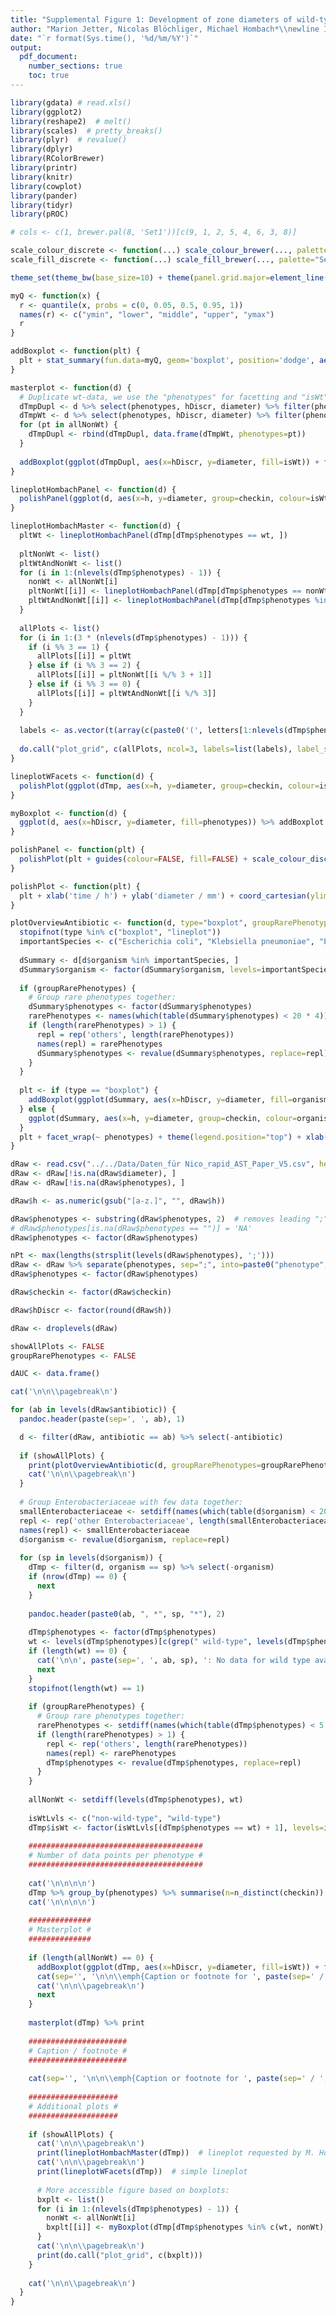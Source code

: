 ```yaml
---
title: "Supplemental Figure 1: Development of zone diameters of wild-type and non-wild-type populations over time"
author: "Marion Jetter, Nicolas Blöchliger, Michael Hombach*\\newline Institute of Medical Microbiology, University of Zurich, Gloriastrasse 30/32, 8006 Zürich, Switzerland"
date: "`r format(Sys.time(), '%d/%m/%Y')`"
output:
  pdf_document:
    number_sections: true
    toc: true
---
```



```r
library(gdata) # read.xls()
library(ggplot2)
library(reshape2)  # melt()
library(scales)  # pretty_breaks()
library(plyr)  # revalue()
library(dplyr)
library(RColorBrewer)
library(printr)
library(knitr)
library(cowplot)
library(pander)
library(tidyr)
library(pROC)

# cols <- c(1, brewer.pal(8, 'Set1'))[c(9, 1, 2, 5, 4, 6, 3, 8)]

scale_colour_discrete <- function(...) scale_colour_brewer(..., palette="Set1")
scale_fill_discrete <- function(...) scale_fill_brewer(..., palette="Set1")

theme_set(theme_bw(base_size=10) + theme(panel.grid.major=element_line(size=0.25), panel.grid.minor=element_blank(), plot.title=element_text(size=10, face="bold")))
```



```r
myQ <- function(x) {
  r <- quantile(x, probs = c(0, 0.05, 0.5, 0.95, 1))
  names(r) <- c("ymin", "lower", "middle", "upper", "ymax")
  r
}

addBoxplot <- function(plt) {
  plt + stat_summary(fun.data=myQ, geom='boxplot', position='dodge', aes(width=0.5))
}

masterplot <- function(d) {
  # Duplicate wt-data, we use the "phenotypes" for facetting and "isWt" for filling:
  dTmpDupl <- d %>% select(phenotypes, hDiscr, diameter) %>% filter(phenotypes != wt) %>% mutate(isWt="non-wild-type")
  dTmpWt <- d %>% select(phenotypes, hDiscr, diameter) %>% filter(phenotypes == wt) %>% select(-phenotypes) %>% mutate(isWt="wild-type")
  for (pt in allNonWt) {
    dTmpDupl <- rbind(dTmpDupl, data.frame(dTmpWt, phenotypes=pt))
  }
  
  addBoxplot(ggplot(dTmpDupl, aes(x=hDiscr, y=diameter, fill=isWt)) + facet_wrap(~ phenotypes) + scale_fill_discrete("", drop=FALSE)) %>% polishPlot
}

lineplotHombachPanel <- function(d) {
  polishPanel(ggplot(d, aes(x=h, y=diameter, group=checkin, colour=isWt)) + geom_point() + geom_line() + scale_x_continuous(breaks=c(6, 8, 12, 18), minor=NULL))
}

lineplotHombachMaster <- function(d) {
  pltWt <- lineplotHombachPanel(dTmp[dTmp$phenotypes == wt, ])
  
  pltNonWt <- list()
  pltWtAndNonWt <- list()
  for (i in 1:(nlevels(dTmp$phenotypes) - 1)) {
    nonWt <- allNonWt[i]
    pltNonWt[[i]] <- lineplotHombachPanel(dTmp[dTmp$phenotypes == nonWt, ])
    pltWtAndNonWt[[i]] <- lineplotHombachPanel(dTmp[dTmp$phenotypes %in% c(wt, nonWt), ])
  }
  
  allPlots <- list()
  for (i in 1:(3 * (nlevels(dTmp$phenotypes) - 1))) {
    if (i %% 3 == 1) {
      allPlots[[i]] = pltWt
    } else if (i %% 3 == 2) {
      allPlots[[i]] = pltNonWt[[i %/% 3 + 1]]
    } else if (i %% 3 == 0) {
      allPlots[[i]] = pltWtAndNonWt[[i %/% 3]]
    }
  }
  
  labels <- as.vector(t(array(c(paste0('(', letters[1:nlevels(dTmp$phenotypes)], ') ', c(allNonWt, 'all phenotypes combined')), rep('', 2 * nlevels(dTmp$phenotypes))), c(nlevels(dTmp$phenotypes), 3))))
  
  do.call("plot_grid", c(allPlots, ncol=3, labels=list(labels), label_size=6, hjust=0, vjust=0.8))
}

lineplotWFacets <- function(d) {
  polishPlot(ggplot(dTmp, aes(x=h, y=diameter, group=checkin, colour=isWt)) + geom_line() + geom_point() + facet_wrap(~ phenotypes) + scale_x_continuous(breaks=c(6, 8, 12, 18), minor=NULL) + scale_colour_discrete(""))
}

myBoxplot <- function(d) {
  ggplot(d, aes(x=hDiscr, y=diameter, fill=phenotypes)) %>% addBoxplot %>% polishPanel
}

polishPanel <- function(plt) {
  polishPlot(plt + guides(colour=FALSE, fill=FALSE) + scale_colour_discrete(drop=FALSE))
}

polishPlot <- function(plt) {
  plt + xlab('time / h') + ylab('diameter / mm') + coord_cartesian(ylim=c(6, 40)) + theme(legend.position="top", strip.text.x=element_text(face='bold'))
}

plotOverviewAntibiotic <- function(d, type="boxplot", groupRarePhenotypes=FALSE) {
  stopifnot(type %in% c("boxplot", "lineplot"))
  importantSpecies <- c("Escherichia coli", "Klebsiella pneumoniae", "Enterobacter cloacae", "Staphylococcus epidermidis", "Staphylococcus aureus")
  
  dSummary <- d[d$organism %in% importantSpecies, ]
  dSummary$organism <- factor(dSummary$organism, levels=importantSpecies)
  
  if (groupRarePhenotypes) {
    # Group rare phenotypes together:
    dSummary$phenotypes <- factor(dSummary$phenotypes)
    rarePhenotypes <- names(which(table(dSummary$phenotypes) < 20 * 4))
    if (length(rarePhenotypes) > 1) {
      repl = rep('others', length(rarePhenotypes))
      names(repl) = rarePhenotypes
      dSummary$phenotypes <- revalue(dSummary$phenotypes, replace=repl)
    }
  }
  
  plt <- if (type == "boxplot") {
    addBoxplot(ggplot(dSummary, aes(x=hDiscr, y=diameter, fill=organism)) + scale_fill_discrete(drop=FALSE))
  } else {
    ggplot(dSummary, aes(x=h, y=diameter, group=checkin, colour=organism)) + geom_point() + geom_line() + scale_colour_discrete(drop=FALSE) + scale_x_continuous(breaks=c(6, 8, 12, 18))
  }
  plt + facet_wrap(~ phenotypes) + theme(legend.position="top") + xlab('time/h') + ylab('diameter/mm')
}
```



```r
dRaw <- read.csv("../../Data/Daten_für Nico_rapid_AST_Paper_V5.csv", header=TRUE, sep=';', na.strings='') %>% gather('h', 'diameter', 4:7)
dRaw <- dRaw[!is.na(dRaw$diameter), ]
dRaw <- dRaw[!is.na(dRaw$phenotypes), ]

dRaw$h <- as.numeric(gsub("[a-z.]", "", dRaw$h))

dRaw$phenotypes <- substring(dRaw$phenotypes, 2)  # removes leading ";"
# dRaw$phenotypes[is.na(dRaw$phenotypes == "")] = 'NA'
dRaw$phenotypes <- factor(dRaw$phenotypes)

nPt <- max(lengths(strsplit(levels(dRaw$phenotypes), ';')))
dRaw <- dRaw %>% separate(phenotypes, sep=";", into=paste0("phenotype", 1:3), fill="right") %>% gather("tmp", "phenotypes", 4:6, na.rm=TRUE) %>% select(-tmp)
dRaw$phenotypes <- factor(dRaw$phenotypes)

dRaw$checkin <- factor(dRaw$checkin)

dRaw$hDiscr <- factor(round(dRaw$h))

dRaw <- droplevels(dRaw)
```



```r
showAllPlots <- FALSE
groupRarePhenotypes <- FALSE

dAUC <- data.frame()

cat('\n\n\\pagebreak\n')

for (ab in levels(dRaw$antibiotic)) {
  pandoc.header(paste(sep=', ', ab), 1)

  d <- filter(dRaw, antibiotic == ab) %>% select(-antibiotic)
  
  if (showAllPlots) {
    print(plotOverviewAntibiotic(d, groupRarePhenotypes=groupRarePhenotypes))  # Summary figure for individual antibiotics
    cat('\n\n\\pagebreak\n')
  }
  
  # Group Enterobacteriaceae with few data together:
  smallEnterobacteriaceae <- setdiff(names(which(table(d$organism) < 20 * 4)), c("Staphylococcus aureus", "Staphylococcus epidermidis"))
  repl <- rep('other Enterobacteriaceae', length(smallEnterobacteriaceae))
  names(repl) <- smallEnterobacteriaceae
  d$organism <- revalue(d$organism, replace=repl)
  
  for (sp in levels(d$organism)) {
    dTmp <- filter(d, organism == sp) %>% select(-organism)
    if (nrow(dTmp) == 0) {
      next
    }
    
    pandoc.header(paste0(ab, ", *", sp, "*"), 2)
    
    dTmp$phenotypes <- factor(dTmp$phenotypes)
    wt <- levels(dTmp$phenotypes)[c(grep(" wild-type", levels(dTmp$phenotypes)), which("Wild-type" == levels(dTmp$phenotypes)), which("wild-type" == levels(dTmp$phenotypes)), which("Wild type" == levels(dTmp$phenotypes)), which("wild type" == levels(dTmp$phenotypes)))]
    if (length(wt) == 0) {
      cat('\n\n', paste(sep=', ', ab, sp), ': No data for wild type available.\n\n')
      next
    }
    stopifnot(length(wt) == 1)
    
    if (groupRarePhenotypes) {
      # Group rare phenotypes together:
      rarePhenotypes <- setdiff(names(which(table(dTmp$phenotypes) < 5 * 4)), wt)
      if (length(rarePhenotypes) > 1) {
        repl <- rep('others', length(rarePhenotypes))
        names(repl) <- rarePhenotypes
        dTmp$phenotypes <- revalue(dTmp$phenotypes, replace=repl)
      }
    }
    
    allNonWt <- setdiff(levels(dTmp$phenotypes), wt)
    
    isWtLvls <- c("non-wild-type", "wild-type")
    dTmp$isWt <- factor(isWtLvls[(dTmp$phenotypes == wt) + 1], levels=isWtLvls)
    
    #######################################
    # Number of data points per phenotype #
    #######################################
    
    cat('\n\n\n\n')
    dTmp %>% group_by(phenotypes) %>% summarise(n=n_distinct(checkin)) %>% rename(phenotype=phenotypes) %>% kable %>% print
    cat('\n\n\n\n')
    
    ##############
    # Masterplot #
    ##############
    
    if (length(allNonWt) == 0) {
      addBoxplot(ggplot(dTmp, aes(x=hDiscr, y=diameter, fill=isWt)) + facet_wrap(~ phenotypes) + scale_fill_discrete("", drop=FALSE)) %>% polishPlot %>% print
      cat(sep='', '\n\n\\emph{Caption or footnote for ', paste(sep=' / ', ab, sp), ', to be written}.\n\n')
      cat('\n\n\\pagebreak\n')
      next
    }
    
    masterplot(dTmp) %>% print
    
    ######################
    # Caption / footnote #
    ######################
    
    cat(sep='', '\n\n\\emph{Caption or footnote for ', paste(sep=' / ', ab, sp), ', to be written}. Boxes range from the 5th to the 95th percentiles, whiskers cover the whole range of the data, and thick lines indicate medians.\n\n')
    
    ####################
    # Additional plots #
    ####################
    
    if (showAllPlots) {
      cat('\n\n\\pagebreak\n')
      print(lineplotHombachMaster(dTmp))  # lineplot requested by M. Hombach and M. Jetter
      cat('\n\n\\pagebreak\n')
      print(lineplotWFacets(dTmp))  # simple lineplot
      
      # More accessible figure based on boxplots:
      bxplt <- list()
      for (i in 1:(nlevels(dTmp$phenotypes) - 1)) {
        nonWt <- allNonWt[i]
        bxplt[[i]] <- myBoxplot(dTmp[dTmp$phenotypes %in% c(wt, nonWt), ]) + ggtitle(nonWt)
      }
      cat('\n\n\\pagebreak\n')
      print(do.call("plot_grid", c(bxplt)))
    }
    
    cat('\n\n\\pagebreak\n')
  }
}
```

